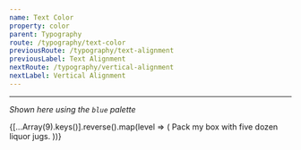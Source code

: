 ```yaml
---
name: Text Color
property: color
parent: Typography
route: /typography/text-color
previousRoute: /typography/text-alignment
previousLabel: Text Alignment
nextRoute: /typography/vertical-alignment
nextLabel: Vertical Alignment
---
```


<UtilityInfo pattern="text-{color}" themeProperty="textColor" hasColors />

---

_Shown here using the `blue` palette_

<Grid>
  {[...Array(9).keys()].reverse().map(level => (
    <InfoBox key={level} pattern={`text-blue-${(level + 1) * 100}`}>
      <Box
        key={level}
        className={`p-4 border rounded-sm text-blue-${(level + 1) * 100}`}
      >
        Pack my box with five dozen liquor jugs.
      </Box>
    </InfoBox>
  ))}
</Grid>
